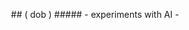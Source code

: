 <div align="center">

<p>
## <span style={{ fontSize: "6rem" }}> ( </span> <span style={{ fontSize: "7rem", color: "red", fontWeight: "bold" }}>dob</span><span style={{ fontSize: "6rem" }}> ) </span>
##### - experiments with AI -
</p>
</div>
